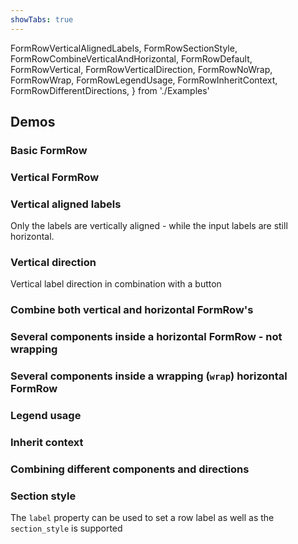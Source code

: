 ```yaml
---
showTabs: true
---
```


  FormRowVerticalAlignedLabels,
  FormRowSectionStyle,
  FormRowCombineVerticalAndHorizontal,
  FormRowDefault,
  FormRowVertical,
  FormRowVerticalDirection,
  FormRowNoWrap,
  FormRowWrap,
  FormRowLegendUsage,
  FormRowInheritContext,
  FormRowDifferentDirections,
} from './Examples'

## Demos

### Basic FormRow

<FormRowDefault />

### Vertical FormRow

<FormRowVertical />

### Vertical aligned labels

Only the labels are vertically aligned - while the input labels are still horizontal.

<FormRowVerticalAlignedLabels />

### Vertical direction

Vertical label direction in combination with a button

<FormRowVerticalDirection />

### Combine both vertical and horizontal FormRow's

<FormRowCombineVerticalAndHorizontal />

### Several components inside a horizontal FormRow - not wrapping

<FormRowNoWrap />

### Several components inside a wrapping (`wrap`) horizontal FormRow

<FormRowWrap />

### Legend usage

<FormRowLegendUsage />

### Inherit context

<FormRowInheritContext />

### Combining different components and directions

<FormRowDifferentDirections />

### Section style

The `label` property can be used to set a row label as well as the `section_style` is supported

<FormRowSectionStyle />

<FormRowVisualTests />
